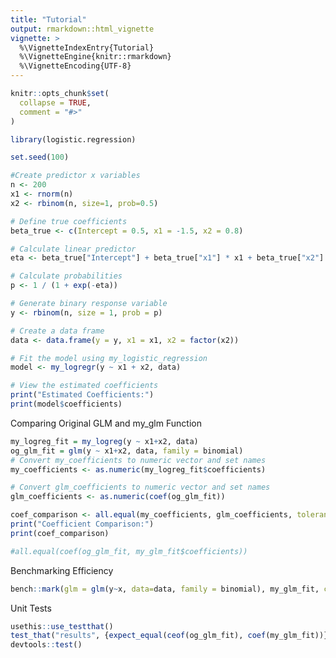 ```yaml
---
title: "Tutorial"
output: rmarkdown::html_vignette
vignette: >
  %\VignetteIndexEntry{Tutorial}
  %\VignetteEngine{knitr::rmarkdown}
  %\VignetteEncoding{UTF-8}
---
```


```r
knitr::opts_chunk$set(
  collapse = TRUE,
  comment = "#>"
)
```

```r
library(logistic.regression)
```

```r
set.seed(100)

#Create predictor x variables
n <- 200
x1 <- rnorm(n)
x2 <- rbinom(n, size=1, prob=0.5)

# Define true coefficients
beta_true <- c(Intercept = 0.5, x1 = -1.5, x2 = 0.8)

# Calculate linear predictor
eta <- beta_true["Intercept"] + beta_true["x1"] * x1 + beta_true["x2"] * x2

# Calculate probabilities
p <- 1 / (1 + exp(-eta))

# Generate binary response variable
y <- rbinom(n, size = 1, prob = p)

# Create a data frame
data <- data.frame(y = y, x1 = x1, x2 = factor(x2))

```

```r
# Fit the model using my_logistic_regression
model <- my_logregr(y ~ x1 + x2, data)

# View the estimated coefficients
print("Estimated Coefficients:")
print(model$coefficients)

```


Comparing Original GLM and my_glm Function
```r
my_logreg_fit = my_logreg(y ~ x1+x2, data)
og_glm_fit = glm(y ~ x1+x2, data, family = binomial)
# Convert my_coefficients to numeric vector and set names
my_coefficients <- as.numeric(my_logreg_fit$coefficients)

# Convert glm_coefficients to numeric vector and set names
glm_coefficients <- as.numeric(coef(og_glm_fit))

coef_comparison <- all.equal(my_coefficients, glm_coefficients, tolerance = 1e-6)
print("Coefficient Comparison:")
print(coef_comparison)

#all.equal(coef(og_glm_fit, my_glm_fit$coefficients))
```

Benchmarking Efficiency
```r
bench::mark(glm = glm(y~x, data=data, family = binomial), my_glm_fit, check=FALSE)
```

Unit Tests
```r
usethis::use_testthat()
test_that("results", {expect_equal(ceof(og_glm_fit), coef(my_glm_fit))})
devtools::test()
```

